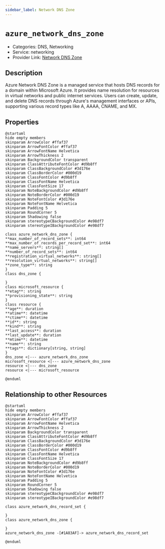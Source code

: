 ```yaml
---
sidebar_label: Network DNS Zone
---
```


# `azure_network_dns_zone`

- Categories: DNS, Networking
- Service: networking
- Provider Link: [Network DNS Zone](https://learn.microsoft.com/en-us/azure/dns/dns-zones-records)

## Description

Azure Network DNS Zone is a managed service that hosts DNS records for a domain within Microsoft Azure. It provides name resolution for resources in virtual networks and public internet services. Users can create, update, and delete DNS records through Azure's management interfaces or APIs, supporting various record types like A, AAAA, CNAME, and MX.

## Properties

<ZoomPanPinch>

```kroki imgType="plantuml" imgAlt="Diagram of Network DNS Zone data model"
@startuml
hide empty members
skinparam ArrowColor #ffaf37
skinparam ArrowFontColor #ffaf37
skinparam ArrowFontName Helvetica
skinparam ArrowThickness 2
skinparam BackgroundColor transparent
skinparam ClassAttributeFontColor #d9b8ff
skinparam ClassBackgroundColor #3d176e
skinparam ClassBorderColor #000d19
skinparam ClassFontColor #d9b8ff
skinparam ClassFontName Helvetica
skinparam ClassFontSize 17
skinparam NoteBackgroundColor #d9b8ff
skinparam NoteBorderColor #000d19
skinparam NoteFontColor #3d176e
skinparam NoteFontName Helvetica
skinparam Padding 5
skinparam RoundCorner 5
skinparam Shadowing false
skinparam stereotypeCBackgroundColor #e98df7
skinparam stereotypeIBackgroundColor #e98df7

class azure_network_dns_zone {
**max_number_of_record_sets**: int64
**max_number_of_records_per_record_set**: int64
**name_servers**: string[]
**number_of_record_sets**: int64
**registration_virtual_networks**: string[]
**resolution_virtual_networks**: string[]
**zone_type**: string
}
class dns_zone {

}
class microsoft_resource {
**etag**: string
**provisioning_state**: string
}
class resource {
**age**: duration
**atime**: datetime
**ctime**: datetime
**id**: string
**kind**: string
**last_access**: duration
**last_update**: duration
**mtime**: datetime
**name**: string
**tags**: dictionary[string, string]
}
dns_zone <|--- azure_network_dns_zone
microsoft_resource <|--- azure_network_dns_zone
resource <|--- dns_zone
resource <|--- microsoft_resource

@enduml
```

</ZoomPanPinch>

## Relationship to other Resources

<ZoomPanPinch>

```kroki imgType="plantuml" imgAlt="Diagram of Network DNS Zone resource relationships"
@startuml
hide empty members
skinparam ArrowColor #ffaf37
skinparam ArrowFontColor #ffaf37
skinparam ArrowFontName Helvetica
skinparam ArrowThickness 2
skinparam BackgroundColor transparent
skinparam ClassAttributeFontColor #d9b8ff
skinparam ClassBackgroundColor #3d176e
skinparam ClassBorderColor #000d19
skinparam ClassFontColor #d9b8ff
skinparam ClassFontName Helvetica
skinparam ClassFontSize 17
skinparam NoteBackgroundColor #d9b8ff
skinparam NoteBorderColor #000d19
skinparam NoteFontColor #3d176e
skinparam NoteFontName Helvetica
skinparam Padding 5
skinparam RoundCorner 5
skinparam Shadowing false
skinparam stereotypeCBackgroundColor #e98df7
skinparam stereotypeIBackgroundColor #e98df7

class azure_network_dns_record_set {

}
class azure_network_dns_zone {

}
azure_network_dns_zone -[#1A83AF]-> azure_network_dns_record_set

@enduml
```

</ZoomPanPinch>
